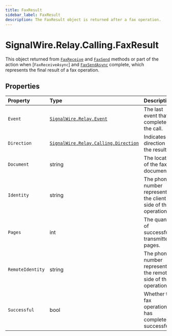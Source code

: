 ```yaml
---
title: FaxResult
sidebar_label: FaxResult
description: The FaxResult object is returned after a fax operation.
---
```


[signalwire-relay-calling-direction]: ../direction
[signalwire-relay-event]: ../../event
[call]: ../call#faxreceive
[call-1]: ../call#faxsend
[call-2]: ../call#faxsendasync

# SignalWire.Relay.Calling.FaxResult

This object returned from [`FaxReceive`][call] and [`FaxSend`][call-1] methods or part of the action when [`FaxReceiveAsync`] and [`FaxSendAsync`][call-2] complete, which represents the final result of a fax operation.

## Properties

| Property | Type | Description |
| :-------- | :---- | :----------- |
| `Event` | [`SignalWire.Relay.Event`][signalwire-relay-event] | The last event that completed the call. |
| `Direction` | [`SignalWire.Relay.Calling.Direction`][signalwire-relay-calling-direction] | Indicates the direction of the result. |
| `Document` | string | The location of the faxed document. |
| `Identity` | string | The phone number representing the client side of the operation. |
| `Pages` | int | The quantity of successfully transmitted pages. |
| `RemoteIdentity` | string | The phone number representing the remote side of the operation. |
| `Successful` | bool | Whether the fax operation has completed successfully. |